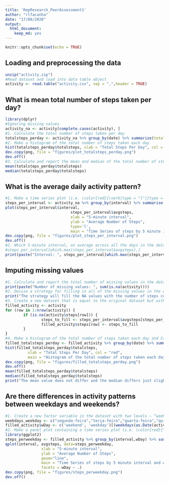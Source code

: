 ```yaml
---
title: 'RepResearch_PeerAssessment1'
author: "rlfacanha"
date: "17/08/2020"
output:
  html_document:
    keep_md: yes
---
```

```r
knitr::opts_chunk$set(echo = TRUE)
```
## Loading and preprocessing the data
```r
unzip("activity.zip")
#Read dataset and load into data table object
activity <- read.table("activity.csv", sep = ",",header = TRUE)
```
## What is mean total number of steps taken per day?
```r
library(dplyr)
#Ignoring missing values
activity_na <- activity[complete.cases(activity), ]
#1. Calculate the total number of steps taken per day
totalsteps_perday <- activity_na %>% group_by(date) %>% summarize(totalsteps=sum(steps))
#2. Make a histogram of the total number of steps taken each day
hist(totalsteps_perday$totalsteps, xlab = "Total Steps Per Day", col = "red", main = "Histogram of the total number of steps taken each day")
dev.copy(png, file = "figures/plot_totalsteps_perday.png")
dev.off()
#3. Calculate and report the mean and median of the total number of steps taken per day
mean(totalsteps_perday$totalsteps)
median(totalsteps_perday$totalsteps)
```

## What is the average daily activity pattern?
```r
#1. Make a time series plot (i.e. \color{red}{\verb|type = "l"|}type = "l") of the 5-minute interval (x-axis) and the average number of steps taken, averaged across all days (y-axis)
steps_per_interval <- activity_na %>% group_by(interval) %>% summarise(avgsteps = mean(steps, na.rm=TRUE))
plot(steps_per_interval$interval,
                             steps_per_interval$avgsteps, 
                             xlab = "5-minute interval",
                             ylab = "Average Number of Steps",             
                             type='l',
                             main = "Time Series of steps by 5 minute interval")
dev.copy(png, file = "figures/plot_steps_per_interval.png")
dev.off()
#2. Which 5-minute interval, on average across all the days in the dataset, contains the maximum number of steps?
#steps_per_interval[which.max(steps_per_interval$avgsteps),]
print(paste("Interval: ", steps_per_interval[which.max(steps_per_interval$avgsteps),][1]))
```

## Imputing missing values
```r
#1. Calculate and report the total number of missing values in the dataset (i.e. the total number of rows with \color{red}{\verb|NA|}NAs)
print(paste("Number of missing values: ", sum(is.na(activity))))
#2. Devise a strategy for filling in all of the missing values in the dataset. The strategy does not need to be sophisticated. For example, you could use the mean/median for that day, or the mean for that 5-minute interval, etc.
print("The strategy will fill the NA values with the number of steps corresponding the mean for the corresponding 5-minute interval.")
#3. Create a new dataset that is equal to the original dataset but with the missing data filled in.
filled_activity <- activity
for (row in 1:nrow(activity)) {
        if (is.na(activity$steps[row])) {
                steps_to_fill <- steps_per_interval$avgsteps[steps_per_interval$interval == activity$interval[row]]
                filled_activity$steps[row] <- steps_to_fill
        }        
}
#4. Make a histogram of the total number of steps taken each day and Calculate and report the mean and median total number of steps taken per day. Do these values differ from the estimates from the first part of the assignment? What is the impact of imputing missing data on the estimates of the total daily number of steps?
filled_totalsteps_perday <- filled_activity %>% group_by(date) %>% summarize(totalsteps=sum(steps))
hist(filled_totalsteps_perday$totalsteps, 
          xlab = "Total Steps Per Day", col = "red", 
          main = "Histogram of the total number of steps taken each day")
dev.copy(png, file = "figures/filled_totalsteps_perday.png")
dev.off()
mean(filled_totalsteps_perday$totalsteps)
median(filled_totalsteps_perday$totalsteps)
print("The mean value does not differ and the median differs just slightly. The impact depends on the devised strategy")
```

## Are there differences in activity patterns between weekdays and weekends?
```r
#1. Create a new factor variable in the dataset with two levels – “weekday” and “weekend” indicating whether a given date is a weekday or weekend day.
weekdays_weekday <- c("segunda-feira","terça-feira","quarta-feira","quinta-feira","sexta-feira")
filled_activity$wDay <- c('weekend', 'weekday')[(weekdays(as.Date(activity$date)) %in% weekdays_weekday)+1L]
#2. Make a panel plot containing a time series plot (i.e. \color{red}{\verb|type = "l"|}type = "l") of the 5-minute interval (x-axis) and the average number of steps taken, averaged across all weekday days or weekend days (y-axis). See the README file in the GitHub repository to see an example of what this plot should look like using simulated data.
library(ggplot2)
steps_perweekday <- filled_activity %>% group_by(interval,wDay) %>% summarise(avgsteps = mean(steps, na.rm=TRUE))
qplot(interval, avgsteps, data=steps_perweekday,
                xlab = "5-minute interval",
                ylab = "Average Number of Steps",                
                geom="line",
                main = "Time Series of steps by 5 minute interval and weekend/weekday",
                facets = wDay ~ .)
dev.copy(png, file = "figures/steps_perweekday.png")
dev.off()
```
